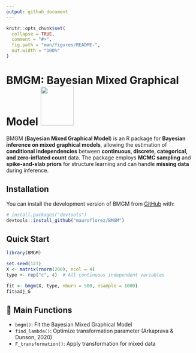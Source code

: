 ```yaml
---
output: github_document
---
```


<!-- README.md is generated from README.Rmd. Please edit that file -->

```r
knitr::opts_chunk$set(
  collapse = TRUE,
  comment = "#>",
  fig.path = "man/figures/README-",
  out.width = "100%"
)
```

# BMGM: Bayesian Mixed Graphical Model ![](images/logo.png){width="88" height="103"}

BMGM (**Bayesian Mixed Graphical Model**) is an R package for **Bayesian inference on mixed graphical models**, allowing the estimation of **conditional independencies** between **continuous, discrete, categorical, and zero-inflated count** data. The package employs **MCMC sampling** and **spike-and-slab priors** for structure learning and can handle **missing data** during inference.

## Installation

You can install the development version of BMGM from [GitHub](https://github.com/) with:

``` r
# install.packages("devtools")
devtools::install_github("mauroflorez/BMGM")
```

## Quick Start

``` r
library(BMGM)

set.seed(123)
X <- matrix(rnorm(200), ncol = 4)
type <- rep("c", 4)  # All continuous independent variables

fit <- bmgm(X, type, nburn = 500, nsample = 1000)
fit$adj_G
```

## 📖 Main Functions

-   `bmgm()`: Fit the Bayesian Mixed Graphical Model\
-   `find_lambda()`: Optimize transformation parameter (Arkaprava & Dunson, 2020)
-   `F_transformation()`: Apply transformation for mixed data
